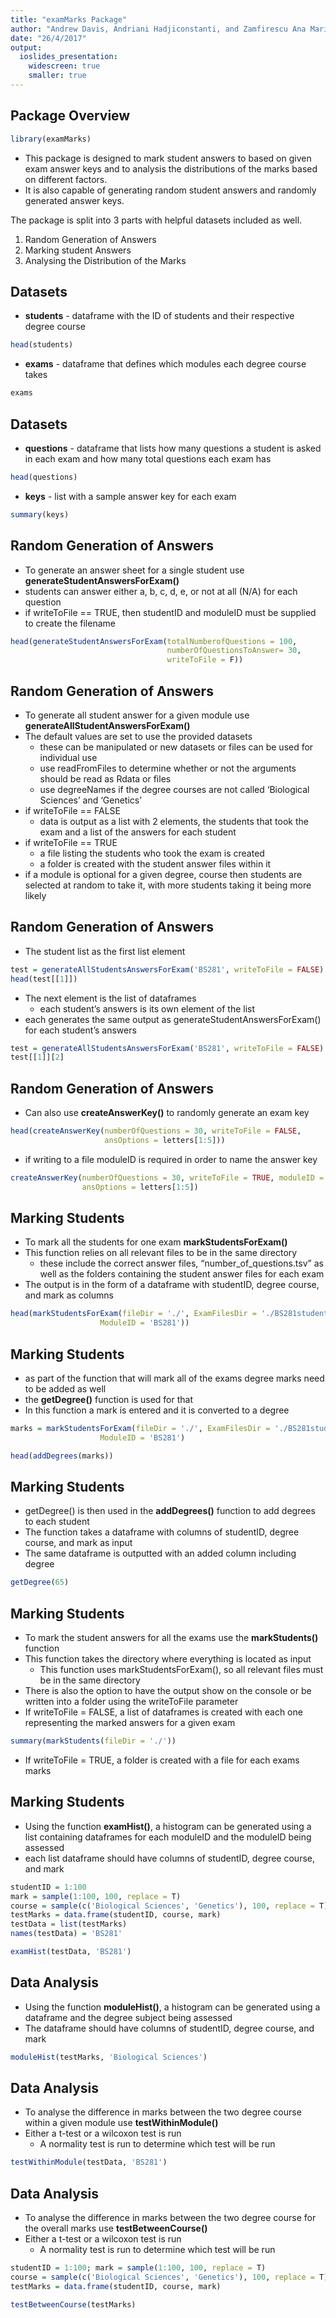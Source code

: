 ```yaml
---
title: "examMarks Package"
author: "Andrew Davis, Andriani Hadjiconstanti, and Zamfirescu Ana Maria"
date: "26/4/2017"
output:
  ioslides_presentation:
    widescreen: true
    smaller: true
---
```


## Package Overview

```r
library(examMarks)
```

* This package is designed to mark student answers to based on given exam answer keys and to analysis the distributions of the marks based on different factors.
* It is also capable of generating random student answers and randomly generated answer keys.

The package is split into 3 parts with helpful datasets included as well.

1. Random Generation of Answers
2. Marking student Answers
3. Analysing the Distribution of the Marks

## Datasets

- **students** - dataframe with the ID of students and their respective degree course
```r
head(students)
```

- **exams** - dataframe that defines which modules each degree course takes
```r
exams
```

## Datasets

- **questions** -  dataframe that lists how many questions a student is asked in each exam and how many total questions each exam has
```r
head(questions)
```

- **keys** - list with a sample answer key for each exam
```r
summary(keys)
```

## Random Generation of Answers

- To generate an answer sheet for a single student use **generateStudentAnswersForExam()**
- students can answer either a, b, c, d, e, or not at all (N/A) for each question
- if writeToFile == TRUE, then studentID and moduleID must be supplied to create the filename

```r
head(generateStudentAnswersForExam(totalNumberofQuestions = 100, 
                                   numberOfQuestionsToAnswer= 30, 
                                   writeToFile = F))
```

## Random Generation of Answers

* To generate all student answer for a given module use **generateAllStudentAnswersForExam()**
* The default values are set to use the provided datasets
    + these can be manipulated or new datasets or files can be used for individual use
    + use readFromFiles to determine whether or not the arguments should be read as Rdata or files
    + use degreeNames if the degree courses are not called 'Biological Sciences' and 'Genetics'
* if writeToFile == FALSE
    + data is output as a list with 2 elements, the students that took the exam and a list of the answers for each student
* if writeToFile == TRUE
    + a file listing the students who took the exam is created
    + a folder is created with the student answer files within it
* if a module is optional for a given degree, course then students are selected at random to take it, with more students taking it being more likely

## Random Generation of Answers

* The student list as the first list element
```r
test = generateAllStudentsAnswersForExam('BS281', writeToFile = FALSE)
head(test[[1]])
```
* The next element is the list of dataframes 
    + each student's answers is its own element of the list
* each generates the same output as generateStudentAnswersForExam() for each student's answers

```r
test = generateAllStudentsAnswersForExam('BS281', writeToFile = FALSE)
test[[1]][2]
```

## Random Generation of Answers

* Can also use **createAnswerKey()** to randomly generate an exam key

```r
head(createAnswerKey(numberOfQuestions = 30, writeToFile = FALSE,
                     ansOptions = letters[1:5]))
```

* if writing to a file moduleID is required in order to name the answer key

```r
createAnswerKey(numberOfQuestions = 30, writeToFile = TRUE, moduleID = 'BS281',
                ansOptions = letters[1:5])
```

## Marking Students


* To mark all the students for one exam **markStudentsForExam()**
* This function relies on all relevant files to be in the same directory
    + these include the correct answer files, "number_of_questions.tsv" as well as the folders containing the student answer files for each exam
* The output is in the form of a dataframe with studentID, degree course, and mark as columns

```r
head(markStudentsForExam(fileDir = './', ExamFilesDir = './BS281studentAnswerFiles',
                    ModuleID = 'BS281'))
```

## Marking Students


* as part of the function that will mark all of the exams degree marks need to be added as well
* the **getDegree()** function is used for that
* In this function a mark is entered and it is converted to a degree

```r
marks = markStudentsForExam(fileDir = './', ExamFilesDir = './BS281studentAnswerFiles',
                    ModuleID = 'BS281')
```
```r
head(addDegrees(marks))
```

## Marking Students

* getDegree() is then used in the **addDegrees()** function to add degrees to each student
* The function takes a dataframe with columns of studentID, degree course, and mark as input
* The same dataframe is outputted with an added column including degree

```r
getDegree(65)
```

## Marking Students


* To mark the student answers for all the exams use the **markStudents()** function
* This function takes the directory where everything is located as input
    + This function uses markStudentsForExam(), so all relevant files must be in the same directory
* There is also the option to have the output show on the console or be written into a folder using the writeToFile parameter
* If writeToFile = FALSE, a list of dataframes is created with each one representing the marked answers for a given exam

```r
summary(markStudents(fileDir = './'))
```

* If writeToFile = TRUE, a folder is created with a file for each exams marks

## Marking Students

* Using the function **examHist()**, a histogram can be generated using a list containing dataframes for each moduleID  and the moduleID being assessed
* each list dataframe should have columns of studentID, degree course, and mark

```r
studentID = 1:100
mark = sample(1:100, 100, replace = T)
course = sample(c('Biological Sciences', 'Genetics'), 100, replace = T)
testMarks = data.frame(studentID, course, mark)
testData = list(testMarks)
names(testData) = 'BS281'
```
```r
examHist(testData, 'BS281')
```

## Data Analysis

* Using the function **moduleHist()**, a histogram can be generated using a dataframe and the degree subject being assessed
* The dataframe should have columns of studentID, degree course, and mark

```r
moduleHist(testMarks, 'Biological Sciences')
```

## Data Analysis

* To analyse the difference in marks between the two degree course within a given module use **testWithinModule()**
* Either a t-test or a wilcoxon test is run
    + A normality test is run to determine which test will be run

```r
testWithinModule(testData, 'BS281')
```

## Data Analysis

* To analyse the difference in marks between the two degree course for the overall marks use **testBetweenCourse()**
* Either a t-test or a wilcoxon test is run
    + A normality test is run to determine which test will be run

```r
studentID = 1:100; mark = sample(1:100, 100, replace = T)
course = sample(c('Biological Sciences', 'Genetics'), 100, replace = T)
testMarks = data.frame(studentID, course, mark)
```
```r
testBetweenCourse(testMarks)
```
